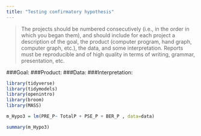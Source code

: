 ```yaml
---
title: "Testing confirmatory hypothesis"
---
```


> The projects should be numbered consecutively (i.e., in the order in which you began them), and should include for each project a description of the goal, the product (computer program, hand graph, computer graph, etc.), the data, and some interpretation. Reports must be reproducible and of high quality in terms of writing, grammar, presentation, etc.

###Goal: 
###Product:
###Data: 
###Interpretation:

```r
library(tidyverse)
library(tidymodels)
library(openintro)
library(broom)
library(MASS)
```

```r
m_Hypo3 = lm(PRE_P~ TotalP + PSE_P + BER_P , data=data) 

summary(m_Hypo3)
```

